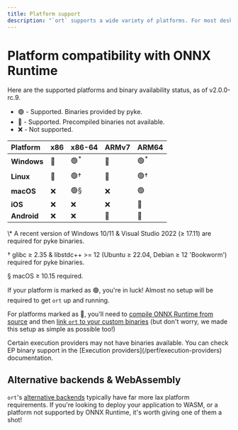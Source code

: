 ```yaml
---
title: Platform support
description: "`ort` supports a wide variety of platforms. For most desktop users, pre-built binaries are available, so setting up `ort` is as simple as adding it to your `Cargo.toml`!"
---
```



# Platform compatibility with ONNX Runtime

Here are the supported platforms and binary availability status, as of v2.0.0-rc.9.

* 🟢 - Supported. Binaries provided by pyke.
* 🔷 - Supported. Precompiled binaries not available.
* ❌ - Not supported.

| Platform | x86 | x86-64 | ARMv7 | ARM64 |
|:-------- |:------- |:------ |:------ |:------ |
| **Windows** | 🔷 | 🟢<sup>\*</sup> | 🔷 | 🟢<sup>\*</sup> |
| **Linux** | 🔷 | 🟢† | 🔷 | 🟢† |
| **macOS** | ❌ | 🟢§ | ❌ | 🟢 |
| **iOS** | ❌ | ❌ | ❌ | 🔷 |
| **Android** | ❌ | ❌ | 🔷 | 🔷 |

<div style={{ opacity: 0.5, display: 'flex', flexDirection: 'column', fontSize: '0.75rem' }}>
<p>\* A recent version of Windows 10/11 & Visual Studio 2022 (≥ 17.11) are required for pyke binaries.</p>
<p>† glibc ≥ 2.35 & libstdc++ >= 12 (Ubuntu ≥ 22.04, Debian ≥ 12 'Bookworm') required for pyke binaries.</p>
<p>§ macOS ≥ 10.15 required.</p>
</div>

If your platform is marked as 🟢, you're in luck! Almost no setup will be required to get `ort` up and running.

For platforms marked as 🔷, you'll need to [compile ONNX Runtime from source](https://onnxruntime.ai/docs/build/) and then [link `ort` to your custom binaries](/setup/linking) (but don't worry, we made this setup as simple as possible too!)

<Callout type='info'>
    Certain execution providers may not have binaries available. You can check EP binary support in the [Execution providers](/perf/execution-providers) documentation.
</Callout>

## Alternative backends & WebAssembly
`ort`'s [alternative backends](/backends) typically have far more lax platform requirements. If you're looking to deploy your application to WASM, or a platform not supported by ONNX Runtime, it's worth giving one of them a shot!
